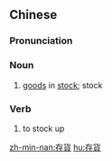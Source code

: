 {{also|存货}}
==Chinese==
{{zh-forms|s=存货}}

===Pronunciation===
{{zh-pron
|m=cúnhuò
|c=cyun4 fo3
|cat=n,v
}}

===Noun===
{{zh-noun}}

# [[goods]] in [[stock]]; stock

===Verb===
{{zh-verb}}

# to stock up

[[zh-min-nan:存貨]]
[[hu:存貨]]